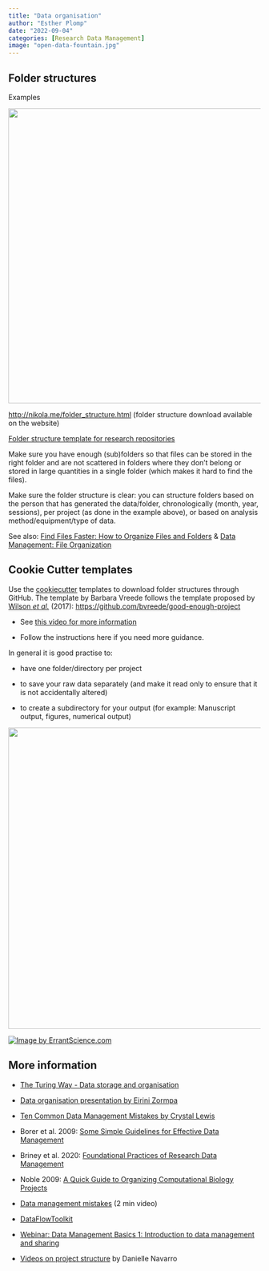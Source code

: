 ```yaml
---
title: "Data organisation"
author: "Esther Plomp"
date: "2022-09-04"
categories: [Research Data Management]
image: "open-data-fountain.jpg"
---
```


## Folder structures

Examples

![](images/paste-480EB3EE.png){width="589"}

<http://nikola.me/folder_structure.html> (folder structure download available on the website)

[Folder structure template for research repositories](https://doi.org/10.5281/zenodo.4410128)

Make sure you have enough (sub)folders so that files can be stored in the right folder and are not scattered in folders where they don't belong or stored in large quantities in a single folder (which makes it hard to find the files).

Make sure the folder structure is clear: you can structure folders based on the person that has generated the data/folder, chronologically (month, year, sessions), per project (as done in the example above), or based on analysis method/equipment/type of data.

See also: [Find Files Faster: How to Organize Files and Folders](https://zapier.com/blog/organize-files-folders/) & [Data Management: File Organization](https://www.scribd.com/document/480821619/FileOrg-20160121-pdfhttps://surfdrive.surf.nl/files/index.php/s/gJtISAQABapLvnI)

## Cookie Cutter templates

Use the [cookiecutter](https://github.com/cookiecutter/cookiecutter) templates to download folder structures through GitHub. The template by Barbara Vreede follows the template proposed by [Wilson *et al.*](https://doi.org/10.1371/journal.pcbi.1005510) (2017): <https://github.com/bvreede/good-enough-project>

-   See [this video for more information](https://vimeo.com/462773031)

-   Follow the instructions here if you need more guidance.

In general it is good practise to:

-   have one folder/directory per project

-   to save your raw data separately (and make it read only to ensure that it is not accidentally altered)

-   to create a subdirectory for your output (for example: Manuscript output, figures, numerical output)

![](images/paste-B5D16106.png){width="602"}

[![Image by ErrantScience.com](https://media.mas.to/masto-public/media_attachments/files/110/622/028/324/200/378/small/152ef6ee681871c7.jpeg){fig-alt="A drawing with the title: A data management timeline. The timeline starts with a dot that says 'when you should plan out your data management - but don't'. Then you make your first temporary folder, then the temporary folder gets a temporary subfolder. After which there are now 30 temporary folders. After which the data management normally starts."}](https://mas.to/@errantscience/110622028375240046)

## More information

-   [The Turing Way - Data storage and organisation](https://the-turing-way.netlify.app/reproducible-research/rdm/rdm-storage.html)

-   [Data organisation presentation by Eirini Zormpa](https://eirini-zormpa.github.io/frictionless-data-workshop/data-organisation.html#1)

-   [Ten Common Data Management Mistakes by Crystal Lewis](https://cghlewis.com/talk/sssp_ecf/)

-   Borer et al. 2009: [Some Simple Guidelines for Effective Data Management](https://esajournals.onlinelibrary.wiley.com/doi/full/10.1890/0012-9623-90.2.205)

-   Briney et al. 2020: [Foundational Practices of Research Data Management](https://doi.org/10.3897/rio.6.e56508)

-   Noble 2009: [A Quick Guide to Organizing Computational Biology Projects](https://doi.org/10.1371/journal.pcbi.1000424)

-   [Data management mistakes](https://www.youtube.com/watch?v=Z_ysxiAGKC8) (2 min video)

-   [DataFlowToolkit](https://dataflowtoolkit.dk/)

-   [Webinar: Data Management Basics 1: Introduction to data management and sharing](https://www.youtube.com/watch?v=fqpo1tndpQw&list=PLG87Imnep1Sln3F69_kBROUrIbT5iderf&index=2)

-   [Videos on project structure](https://www.youtube.com/watch?v=u6MiDFvAs9w&list=PLRPB0ZzEYegPiBteC2dRn95TX9YefYFyy&index=2) by Danielle Navarro
